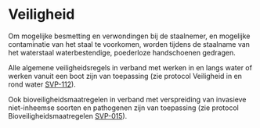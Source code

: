 # Veiligheid

Om mogelijke besmetting en verwondingen bij de staalnemer, en mogelijke contaminatie van het staal te voorkomen, worden tijdens de staalname van het waterstaal waterbestendige, poederloze handschoenen gedragen.

Alle algemene veiligheidsregels in verband met werken in en langs water of werken vanuit een boot zijn van toepassing (zie protocol Veiligheid in en rond water [SVP-112]()).

Ook bioveiligheidsmaatregelen in verband met verspreiding van invasieve niet-inheemse soorten en pathogenen zijn van toepassing (zie protocol Bioveiligheidsmaatregelen [SVP-015]()).
